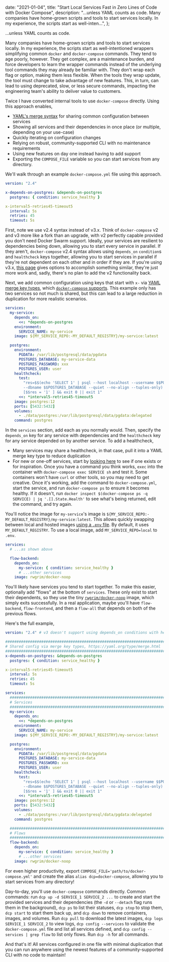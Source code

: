 
  date: "2021-01-04",
  title: "Start Local Services Fast in Zero Lines of Code with Docker Compose",
  description:
    "...unless YAML counts as code. Many companies have home-grown scripts and tools to start services locally. In my experience, the scripts start as well-inten...",
};


...unless YAML counts as code.

Many companies have home-grown scripts and tools to start services locally. In my experience, the scripts start as well-intentioned wrappers simplifying common `docker` and `docker-compose` commands. They tend to age poorly, however. They get complex, are a maintenance burden, and force developers to learn the wrapper commands instead of the underlying tool commands they may already be familiar with. They don't wrap each flag or option, making them less flexible. When the tools they wrap update, the tool must change to take advantage of new features. This, in turn, can lead to using deprecated, slow, or less secure commands, impacting the engineering team's ability to deliver value to customers.

Twice I have converted internal tools to use `docker-compose` directly. Using this approach enables,

- [YAML's merge syntax](https://yaml.org/type/merge.html) for sharing common configuration between services
- Showing all services and their dependencies in once place (or multiple, depending on your use-case)
- Quickly iterating on configuration changes
- Relying on robust, community-supported CLI with no maintenance requirements
- Using new features on day one instead having to add support
- Exporting the `COMPOSE_FILE` variable so you can start services from any directory.

We'll walk through an example `docker-compose.yml` file using this approach.

```yaml
version: "2.4"

x-depends-on-postgres: &depends-on-postgres
  postgres: { condition: service_healthy }

x-interval5-retries45-timeout5
  interval: 5s
  retries: 45
  timeout: 5s
```

First, note we use v2.4 syntax instead of v3.x. Think of `docker-compose` v2 and v3 more like a fork than an upgrade, with v2 perfectly capable provided you don't need Docker Swarm support. Ideally, your services are resilient to dependencies being down, allowing you to start every service in parallel. If they aren't, `docker-compose` v2.4 syntax allows using `depends_on` `condition`s and `healthcheck` keys together, allowing you to start services in parallel if they're not dependent on each other and in order if they are. If you're using v3.x, [this page](https://docs.docker.com/compose/startup-order/) gives options to accomplish something similar, they're just more work and, sadly, there's no plan to add the v2 functionality back.

Next, we add common configuration using keys that start with `x-` via [YAML merge key types](https://yaml.org/type/merge.html), which [`docker-compose` supports](https://docs.docker.com/compose/compose-file/compose-file-v2/#extension-fields). This example only has two services so not much is shared, but this can lead to a large reduction in duplication for more realistic scenarios.

```yaml
services:
  my-service:
    depends_on:
      <<: *depends-on-postgres
    environment:
      SERVICE_NAME: my-service
    image: ${MY_SERVICE_REPO:-MY_DEFAULT_REGISTRY}/my-service:latest

  postgres:
    environment:
      PGDATA: /var/lib/postgresql/data/pgdata
      POSTGRES_DATABASE: my-service-data
      POSTGRES_PASSWORD: xxx
      POSTGRES_USER: user
    healthcheck:
      test:
        "res=$$(echo 'SELECT 1' | psql --host localhost --username $$POSTGRES_USER
        --dbname $$POSTGRES_DATABASE --quiet --no-align --tuples-only) &&
        [$$res = '1' ] && exit 0 || exit 1"
      <<: *interval5-retries45-timeout5
    image: postgres:12
    ports: [5432:5432]
    volumes:
      - ./data/postgres:/var/lib/postgresql/data/pgdata:delegated
    command: postgres
```

In the `services` section, add each as you normally would. Then, specify the `depends_on` key for any service with dependencies and the `healthcheck` key for any service depended on by another service. To add a healthcheck,

- Many services may share a healthcheck, in that case, pull it into a YAML merge key type to reduce duplication
- For new or one-off services, start by [looking here](https://github.com/docker-library/healthcheck) to see if one exists or for inspiration. Once you have a command you think works, `exec` into the container with `docker-compose exec SERVICE sh` and test it. Some containers won't have `curl` or other tools, so you may need to get creative. Once it's working, add the command to `docker-compose.yml`, start the service, and run `docker-compose ps` to ensure it becomes healthy. If it doesn't, run `docker inspect $(docker-compose ps -q SERVICE) | jq '.[].State.Health'` to see what's being returned, edit the command, and try again.

You'll notice the image for `my-service`'s image is `${MY_SERVICE_REPO:-MY_DEFAULT_REGISTRY}/my-service:latest`. This allows quickly swapping between local and hosted images [using a `.env` file](https://docs.docker.com/compose/environment-variables/). By default, it uses `MY_DEFAULT_REGISTRY`. To use a local image, add `MY_SERVICE_REPO=local` to `.env`.

```yaml
services:
  # ...as shown above

  flow-backend:
    depends_on:
      my-service: { condition: service_healthy }
      # ...other services
    image: rwgrim/docker-noop
```

You'll likely have services you tend to start together. To make this easier, optionally add "flows" at the bottom of `services`. These only exist to start their dependents, so they use the tiny [`rwgrim/docker-noop`](https://hub.docker.com/r/rwgrim/docker-noop) image, which simply exits successfully. In a real application, maybe you'll have `flow-backend`, `flow-frontend`, and then a `flow-all` that depends on both of the previous flows.

Here's the full example,

```yaml
version: "2.4" # v3 doesn't support using depends_on conditions with healthcheck

#############################################################################
# Shared config via merge key types, https://yaml.org/type/merge.html
#############################################################################
x-depends-on-postgres: &depends-on-postgres
  postgres: { condition: service_healthy }

x-interval5-retries45-timeout5
  interval: 5s
  retries: 45
  timeout: 5s

services:
  #############################################################################
  # Services
  #############################################################################
  my-service:
    depends_on:
      <<: *depends-on-postgres
    environment:
      SERVICE_NAME: my-service
    image: ${MY_SERVICE_REPO:-MY_DEFAULT_REGISTRY}/my-service:latest

  postgres:
    environment:
      PGDATA: /var/lib/postgresql/data/pgdata
      POSTGRES_DATABASE: my-service-data
      POSTGRES_PASSWORD: xxx
      POSTGRES_USER: user
    healthcheck:
      test:
        "res=$$(echo 'SELECT 1' | psql --host localhost --username $$POSTGRES_USER
        --dbname $$POSTGRES_DATABASE --quiet --no-align --tuples-only) &&
        [$$res = '1' ] && exit 0 || exit 1"
      <<: *interval5-retries45-timeout5
    image: postgres:12
    ports: [5432:5432]
    volumes:
      - ./data/postgres:/var/lib/postgresql/data/pgdata:delegated
    command: postgres

  #############################################################################
  # Flows
  #############################################################################
  flow-backend:
    depends_on:
      my-service: { condition: service_healthy }
      # ...other services
    image: rwgrim/docker-noop
```

For even higher productivity, export `COMPOSE_FILE='path/to/docker-compose.yml'` and create the alias `alias dcp=docker-compose`, allowing you to start services from any directory!

Day-to-day, you'll use `docker-compose` commands directly. Common commands: run `dcp up -d SERVICE_1 SERVICE_2 ...` to create and start the provided services and their dependencies (the `-d` or `--detach` flag runs them in the background), `dcp ps` to list their statuses, `dcp stop` to stop them, `dcp start` to start them back up, and `dcp down` to remove containers, images, and volumes. Run `dcp pull` to download the latest images, `dcp logs SERVICE_1 SERVICE_2` to view logs, `dcp config --services` to validate the `docker-compose.yml` file and list all services defined, and `dcp config --services | grep flow` to list only flows. Run `dcp -h` for all commands.

And that's it! All services configured in one file with minimal duplication that you can run anywhere using the newest features of a community-supported CLI with no code to maintain!
